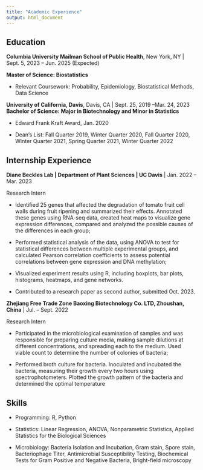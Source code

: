 ```yaml
---
title: "Academic Experience"
output: html_document
---
```


## Education

**Columbia University Mailman School of Public Health**, New York, NY | Sept. 5, 2023 – Jun. 2025 (Expected)


**Master of Science: Biostatistics**

  *	Relevant Coursework: Probability, Epidemiology, Biostatistical Methods, Data Science

**University of California, Davis**, Davis, CA | Sept. 25, 2019 –Mar. 24, 2023
**Bachelor of Science: Major in Biotechnology and Minor in Statistics** 

* Edward Frank Kraft Award, Jan. 2020

* Dean’s List: Fall Quarter 2019, Winter Quarter 2020, Fall Quarter 2020, Winter Quarter 2021, Spring Quarter 2021, Winter Quarter 2022

## Internship Experience
**Diane Beckles Lab | Department of Plant Sciences   | UC Davis**  | Jan. 2022 – Mar. 2023

Research Intern

* Identified 25 genes that affected the degradation of tomato fruit cell walls during fruit ripening and summarized their effects. Annotated these genes using RNA-seq data, created heat maps to visualize gene expression differences, compared and analyzed the possible causes of the differences in each group;

*	Performed statistical analysis of the data, using ANOVA to test for statistical differences between multiple experimental groups, and calculated Pearson correlation coefficients to assess potential correlations between gene expression and DNA methylation;

*	Visualized experiment results using R, including boxplots, bar plots, histograms, heatmaps, and gene networks. 

*	Contributed to a research paper as second author, submitted Oct. 2023.


**Zhejiang Free Trade Zone Baoxing Biotechnology Co. LTD, Zhoushan, China** | Jul. – Sept. 2022

Research Intern

*	Participated in the microbiological examination of samples and was responsible for preparing culture media, making sample dilutions at different concentrations, and spreading each to the medium. Used viable count to determine the number of colonies of bacteria;

*	Performed broth culture for bacteria. Inoculated and incubated the bacteria, measuring their growth every two hours using spectrophotometers. Plotted the growth pattern of the bacteria and determined the optimal temperature

## Skills

*	Programming: R, Python

*	Statistics: Linear Regression, ANOVA, Nonparametric Statistics, Applied Statistics for the Biological Sciences

*	Microbiology: Bacteria Isolation and Incubation, Gram stain, Spore stain, Bacteriophage Titer, Antimicrobial Susceptibility Testing, Biochemical Tests for Gram Positive and Negative Bacteria, Bright-field microscopy







